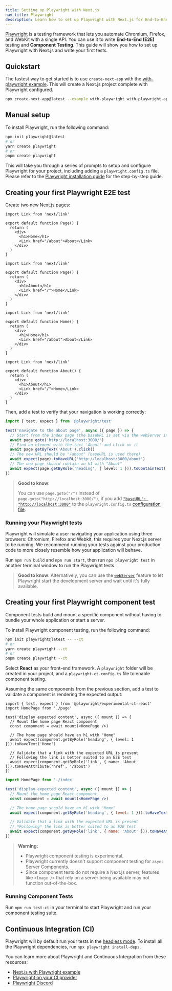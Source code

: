 ```yaml
---
title: Setting up Playwright with Next.js
nav_title: Playwright
description: Learn how to set up Playwright with Next.js for End-to-End (E2E) testing.
---
```


[Playwright](https://playwright.dev/) is a testing framework that lets you automate Chromium, Firefox, and WebKit with a single API. You can use it to write **End-to-End (E2E)** testing and **Component Testing**. This guide will show you how to set up Playwright with Next.js and write your first tests.

## Quickstart

The fastest way to get started is to use `create-next-app` with the [with-playwright example](https://github.com/vercel/next.js/tree/canary/examples/with-playwright). This will create a Next.js project complete with Playwright configured.

```bash filename="Terminal"
npx create-next-app@latest --example with-playwright with-playwright-app
```

## Manual setup

To install Playwright, run the following command:

```bash filename="Terminal"
npm init playwright@latest
# or
yarn create playwright
# or
pnpm create playwright
```

This will take you through a series of prompts to setup and configure Playwright for your project, including adding a `playwright.config.ts` file. Please refer to the [Playwright installation guide](https://playwright.dev/docs/intro#installation) for the step-by-step guide.

## Creating your first Playwright E2E test

Create two new Next.js pages:

<AppOnly>

```tsx filename="app/page.tsx"
import Link from 'next/link'

export default function Page() {
  return (
    <div>
      <h1>Home</h1>
      <Link href="/about">About</Link>
    </div>
  )
}
```

```tsx filename="app/about/page.tsx"
import Link from 'next/link'

export default function Page() {
  return (
    <div>
      <h1>About</h1>
      <Link href="/">Home</Link>
    </div>
  )
}
```

</AppOnly>

<PagesOnly>

```tsx filename="pages/index.tsx"
import Link from 'next/link'

export default function Home() {
  return (
    <div>
      <h1>Home</h1>
      <Link href="/about">About</Link>
    </div>
  )
}
```

```tsx filename="pages/about.tsx"
import Link from 'next/link'

export default function About() {
  return (
    <div>
      <h1>About</h1>
      <Link href="/">Home</Link>
    </div>
  )
}
```

</PagesOnly>

Then, add a test to verify that your navigation is working correctly:

```ts filename="tests/example.spec.ts"
import { test, expect } from '@playwright/test'

test('navigate to the about page', async ({ page }) => {
  // Start from the index page (the baseURL is set via the webServer in the playwright.config.ts)
  await page.goto('http://localhost:3000/')
  // Find an element with the text 'About' and click on it
  await page.getByText('About').click()
  // The new URL should be "/about" (baseURL is used there)
  await expect(page).toHaveURL('http://localhost:3000/about')
  // The new page should contain an h1 with "About"
  await expect(page.getByRole('heading', { level: 1 })).toContainText('About')
})
```

> **Good to know**:
>
> You can use `page.goto("/")` instead of `page.goto("http://localhost:3000/")`, if you add [`"baseURL": "http://localhost:3000"`](https://playwright.dev/docs/api/class-testoptions#test-options-base-url) to the `playwright.config.ts` [configuration file](https://playwright.dev/docs/test-configuration).

### Running your Playwright tests

Playwright will simulate a user navigating your application using three browsers: Chromium, Firefox and Webkit, this requires your Next.js server to be running. We recommend running your tests against your production code to more closely resemble how your application will behave.

Run `npm run build` and `npm run start`, then run `npx playwright test` in another terminal window to run the Playwright tests.

> **Good to know**: Alternatively, you can use the [`webServer`](https://playwright.dev/docs/test-webserver/) feature to let Playwright start the development server and wait until it's fully available.

## Creating your first Playwright component test

Component tests build and mount a specific component without having to bundle your whole application or start a server.

To install Playwright component testing, run the following command:

```bash filename="Terminal"
npm init playwright@latest -- --ct
# or
yarn create playwright --ct
# or
pnpm create playwright --ct
```

Select **React** as your front-end framework. A `playwright` folder will be created in your project, and a `playwright-ct.config.ts` file to enable component testing.

Assuming the same components from the previous section, add a test to validate a component is rendering the expected output:

<AppOnly>

```tsx filename="app/page.test.tsx"
import { test, expect } from '@playwright/experimental-ct-react'
import HomePage from './page'

test('display expected content', async ({ mount }) => {
  // Mount the home page React component
  const component = await mount(<HomePage />)

  // The home page should have an h1 with "Home"
  await expect(component.getByRole('heading', { level: 1 })).toHaveText('Home')

  // Validate that a link with the expected URL is present
  // Following the link is better suited to an E2E test
  await expect(component.getByRole('link', { name: 'About' })).toHaveAttribute('href', '/about')
})
```

</AppOnly>

<PagesOnly>

```jsx filename="pages/index.test.tsx"
import HomePage from './index'

test('display expected content', async ({ mount }) => {
  // Mount the home page React component
  const component = await mount(<HomePage />)

  // The home page should have an h1 with "Home"
  await expect(component.getByRole('heading', { level: 1 })).toHaveText('Home')

  // Validate that a link with the expected URL is present
  // *Following* the link is better suited to an E2E test
  await expect(component.getByRole('link', { name: 'About' })).toHaveAttribute('href', '/about')
})
```

</PagesOnly>

> **Warning:**
> - Playwright component testing is experimental.
> - Playwright currently doesn't support component testing for `async` Server Components.
> - Since component tests do not require a Next.js server, features like `<Image />` that rely on a server being available may not function out-of-the-box.

### Running Component Tests

Run `npm run test-ct` in your terminal to start Playwright and run your component testing suite.

## Continuous Integration (CI)

Playwright will by default run your tests in the [headless mode](https://playwright.dev/docs/ci#running-headed). To install all the Playwright dependencies, run `npx playwright install-deps`.

You can learn more about Playwright and Continuous Integration from these resources:

- [Next.js with Playwright example](https://github.com/vercel/next.js/tree/canary/examples/with-playwright)
- [Playwright on your CI provider](https://playwright.dev/docs/ci)
- [Playwright Discord](https://discord.com/invite/playwright-807756831384403968)
